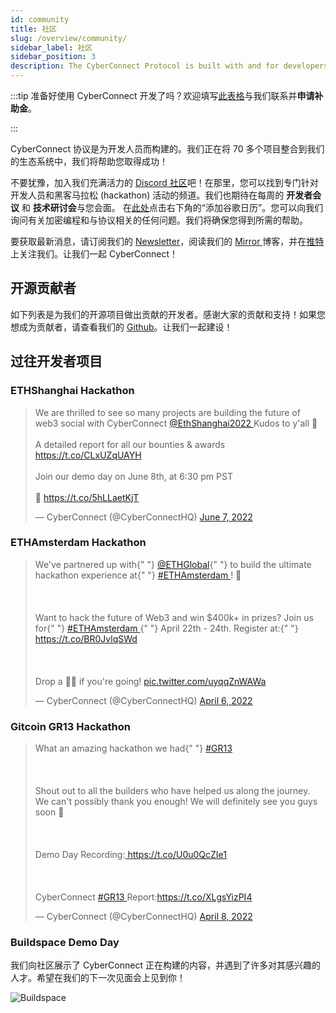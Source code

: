```yaml
---
id: community
title: 社区
slug: /overview/community/
sidebar_label: 社区
sidebar_position: 3
description: The CyberConnect Protocol is built with and for developers. We are integrating 70+ projects into our ecosystem and we're here to help you succeed!
---
```


<head>
  <script
    async
    src="https://platform.twitter.com/widgets.js"
    charSet="utf-8"
  ></script>
</head>

:::tip
准备好使用 CyberConnect 开发了吗？欢迎填写[此表格](https://9txmc3wk3bc.typeform.com/cybergrants)与我们联系并**申请补助金**。

:::

CyberConnect 协议是为开发人员而构建的。我们正在将 70 多个项目整合到我们的生态系统中，我们将帮助您取得成功！

不要犹豫，加入我们充满活力的 [Discord 社区](https://discord.com/invite/cUc8VRGmPs)吧！在那里，您可以找到专门针对开发人员和黑客马拉松 (hackathon) 活动的频道。我们也期待在每周的 <strong>开发者会议</strong> 和 <strong>技术研讨会</strong>与您会面。 在[此处](https://calendar.google.com/calendar/u/0/embed?src=c_jrfrb2dvlvpttf9jp6b2lrv0n8@group.calendar.google.com&ctz=America/Los_Angeles)点击右下角的“添加谷歌日历”。您可以向我们询问有关加密编程和与协议相关的任何问题。我们将确保您得到所需的帮助。

要获取最新消息，请订阅我们的 [Newsletter](https://www.getrevue.co/profile/cyberconnect)，阅读我们的 [Mirror ](https://mirror.xyz/cyberlab.eth)博客，并在[推特](https://twitter.com/CyberConnectHQ)上关注我们。让我们一起 CyberConnect！

## 开源贡献者

如下列表是为我们的开源项目做出贡献的开发者。感谢大家的贡献和支持！如果您想成为贡献者，请查看我们的 [Github](https://github.com/cyberconnecthq/)。让我们一起建设！


<ContributorCards />

## 过往开发者项目

### ETHShanghai Hackathon

<blockquote class="twitter-tweet">
  <p lang="en" dir="ltr">
    We are thrilled to see so many projects are building the future of web3
    social with CyberConnect
    <a href="https://twitter.com/ETHShanghai2022?ref_src=twsrc%5Etfw">
      @EthShanghai2022
    </a> Kudos to y&#39;all 🙌<br></br>A detailed report for all our bounties
    &amp; awards
    <a href="https://t.co/CLxUZqUAYH">https://t.co/CLxUZqUAYH</a>
    <br></br>Join our demo day on June 8th, at 6:30 pm PST <br></br>📅
    <a href="https://t.co/5hLLaetKjT">https://t.co/5hLLaetKjT</a>
  </p>
  &mdash; CyberConnect (@CyberConnectHQ) <a href="https://twitter.com/CyberConnectHQ/status/1534322552566255616?ref_src=twsrc%5Etfw">June 7, 2022</a>
</blockquote>

### ETHAmsterdam Hackathon

<blockquote className="twitter-tweet">
  <p lang="en" dir="ltr">
    We&#39;ve partnered up with{" "}
    <a href="https://twitter.com/ETHGlobal?ref_src=twsrc%5Etfw">@ETHGlobal</a>{" "}
    to build the ultimate hackathon experience at{" "}
    <a href="https://twitter.com/hashtag/ETHAmsterdam?src=hash&amp;ref_src=twsrc%5Etfw">
      #ETHAmsterdam
    </a>
    ! 🥳<br></br>
    <br></br>Want to hack the future of Web3 and win $400k+ in prizes? Join us
    for{" "}
    <a href="https://twitter.com/hashtag/ETHAmsterdam?src=hash&amp;ref_src=twsrc%5Etfw">
      #ETHAmsterdam
    </a>{" "}
    April 22th - 24th. Register at:{" "}
    <a href="https://t.co/BR0JvlqSWd">https://t.co/BR0JvlqSWd</a> <br></br>
    <br></br>Drop a 🙋‍♀️ if you&#39;re going! <a href="https://t.co/uyqqZnWAWa">pic.twitter.com/uyqqZnWAWa</a>
  </p>
  &mdash; CyberConnect (@CyberConnectHQ) <a href="https://twitter.com/CyberConnectHQ/status/1511789984008843264?ref_src=twsrc%5Etfw">April 6, 2022</a>
</blockquote>

### Gitcoin GR13 Hackathon

<blockquote className="twitter-tweet">
  <p lang="en" dir="ltr">
    What an amazing hackathon we had{" "}
    <a href="https://twitter.com/hashtag/GR13?src=hash&amp;ref_src=twsrc%5Etfw">
      #GR13
    </a>
    <br></br>
    <br></br>Shout out to all the builders who have helped us along the journey.
    We can&#39;t possibly thank you enough! We will definitely see you guys soon
    💯<br></br>
    <br></br>Demo Day Recording:<a href="https://t.co/U0u0QcZIe1">
      https://t.co/U0u0QcZIe1
    </a>
    <br></br>
    <br></br>CyberConnect <a href="https://twitter.com/hashtag/GR13?src=hash&amp;ref_src=twsrc%5Etfw">
      #GR13
    </a> Report:<a href="https://t.co/XLgsYizPI4">https://t.co/XLgsYizPI4</a>
  </p>
  &mdash; CyberConnect (@CyberConnectHQ) <a href="https://twitter.com/CyberConnectHQ/status/1512575205759066112?ref_src=twsrc%5Etfw">April 8, 2022</a>
</blockquote>

### Buildspace Demo Day

我们向社区展示了 CyberConnect 正在构建的内容，并遇到了许多对其感兴趣的人才。希望在我们的下一次见面会上见到你！

![Buildspace](/img/v0.2.0/overview/buildspace.jpg)
